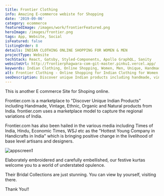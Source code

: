 ```yaml
---
title: Frontier Clothing
info: Amazing E-commerce webiste for Shopping
date: '2019-09-06'
category: ecommerce
featuredImage: /images/work/frontierFeatured.png
heroImage: /images/frontier.png
tags: App, Website, Social
isFeatured: false
listingOrder: 8
details: INDIAN CLOTHING ONLINE SHOPPING FOR WOMEN & MEN
projectType: Website
techStack: React, Gatsby, Styled-Components, Apollo GraphQL, Sanity
websiteUrl: http://frontierphagwara-com-git-master.pinku1.vercel.app/
keywords: Indian Clothing, Online Shopping, Women, Men, Unique, Handmade, Vintage, Ethnic, Organic, Natural, Marketplace, Regional Variations, Handicrafts, Artisans, Designers, Festive Kurtas, Bridal Collections.
alt: Frontier Clothing - Online Shopping for Indian Clothing for Women and Men.
seoDescription: Discover unique Indian products including handmade, vintage, ethnic, organic, and natural products at Frontier Clothing. Shop for Indian clothing for women and men online.
---
```


This is another E commerce Site for Shoping online.

Frontier.com is a marketplace to "Discover Unique Indian Products" including Handmade, Vintage, Ethnic, Organic and Natural products from India. frontier.com uses a marketplace model to capture the regional variations of India.

Frontier.com has also been hailed in the various media including Times of India, Hindu, Economic Times, WSJ etc as the "Hottest Young Company in Handicrafts in India" which is bringing positive change in the livelihood of base level artisans and designers.

![appscreen1](../images/frontier-home-page.png)

Elaborately embroidered and carefully embellished, our festive kurtas welcome you to a world of understated opulence.

Their Bridal Collections are just stunning. You can view by yourself, visiting there.

Thank You!!
